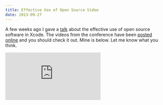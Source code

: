 ```yaml
---
title: Effective Use of Open Source Video
date: 2013-09-27
---
```


A few weeks ago I gave a [talk](/blog/getting-started-with-cocoapods) about the effective use of open source software in Xcode. The videos from the conference have been [posted online](http://vimeopro.com/360conferences/360idev-2013/video/75223577) and you should check it out. Mine is below. Let me know what you think.

<iframe
  mozallowfullscreen=""
  allowfullscreen=""
  src="https://player.vimeo.com/video/75223577?portfolio_id=169707&amp;wmode=opaque"
  data-embed="true"
  webkitallowfullscreen=""
  style="border: 0px;"
  class="embed-responsive-item"
></iframe>
